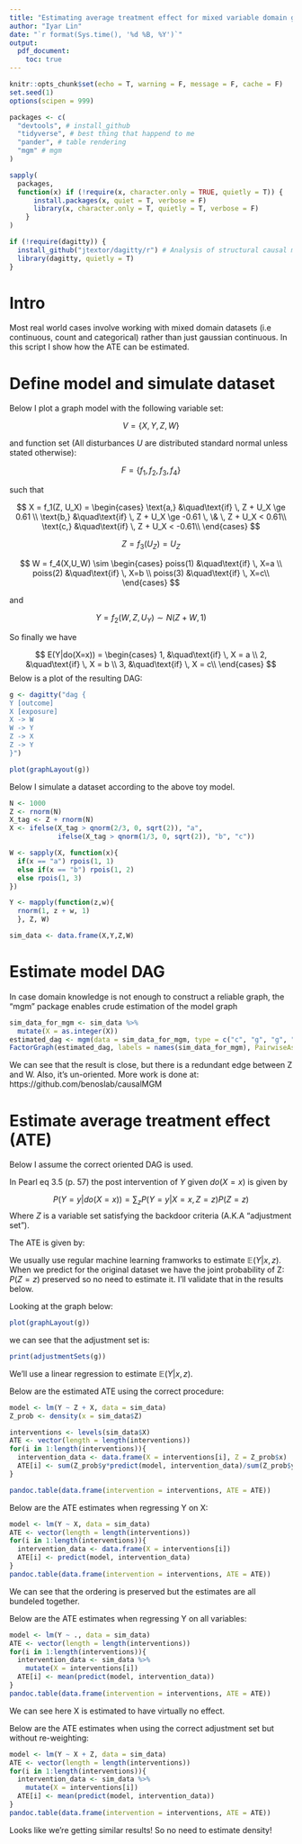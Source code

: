```yaml
---
title: "Estimating average treatment effect for mixed variable domain graphical models"
author: "Iyar Lin"
date: "`r format(Sys.time(), '%d %B, %Y')`"
output: 
  pdf_document:
    toc: true
---
```


```r
knitr::opts_chunk$set(echo = T, warning = F, message = F, cache = F)
set.seed(1)
options(scipen = 999)

packages <- c(
  "devtools", # install_github
  "tidyverse", # best thing that happend to me
  "pander", # table rendering
  "mgm" # mgm
)

sapply(
  packages,
  function(x) if (!require(x, character.only = TRUE, quietly = T)) {
      install.packages(x, quiet = T, verbose = F)
      library(x, character.only = T, quietly = T, verbose = F)
    }
)

if (!require(dagitty)) {
  install_github("jtextor/dagitty/r") # Analysis of structural causal models
  library(dagitty, quietly = T)
}
```

# Intro  
Most real world cases involve working with mixed domain datasets (i.e continuous, count and categorical) rather than just gaussian continuous. In this script I show how the ATE can be estimated.

# Define model and simulate dataset

Below I plot a graph model with the following variable set:

$$V = \{X, Y, Z, W\}$$

and function set (All disturbances $U$ are distributed standard normal unless stated otherwise):

$$F = \{f_1, f_2, f_3, f_4\}$$

such that 

$$  
X = f_1(Z, U_X) = 
     \begin{cases}
       \text{a,} &\quad\text{if} \, Z + U_X \ge 0.61 \\
       \text{b,} &\quad\text{if} \, Z + U_X \ge -0.61 \, \& \, Z + U_X < 0.61\\
       \text{c,} &\quad\text{if} \, Z + U_X < -0.61\\
     \end{cases}
$$

$$Z = f_3(U_Z) = U_Z$$

$$  
W = f_4(X,U_W) \sim 
     \begin{cases}
       poiss(1) &\quad\text{if} \, X=a \\
       poiss(2) &\quad\text{if} \, X=b \\
       poiss(3) &\quad\text{if} \, X=c\\
     \end{cases}
$$

and 

$$  
Y = f_2(W, Z, U_Y) \sim N(Z + W, 1)
$$

So finally we have 

$$
E(Y|do(X=x)) = 
     \begin{cases}
       1, &\quad\text{if} \, X = a \\
       2, &\quad\text{if} \, X = b \\
       3, &\quad\text{if} \, X = c\\
     \end{cases}
$$
Below is a plot of the resulting DAG:

```r
g <- dagitty("dag {
Y [outcome]
X [exposure]
X -> W
W -> Y
Z -> X
Z -> Y
}")

plot(graphLayout(g))
```

Below I simulate a dataset according to the above toy model.

```r
N <- 1000
Z <- rnorm(N)
X_tag <- Z + rnorm(N)
X <- ifelse(X_tag > qnorm(2/3, 0, sqrt(2)), "a", 
            ifelse(X_tag > qnorm(1/3, 0, sqrt(2)), "b", "c"))

W <- sapply(X, function(x){
  if(x == "a") rpois(1, 1) 
  else if(x == "b") rpois(1, 2)
  else rpois(1, 3)
})

Y <- mapply(function(z,w){ 
  rnorm(1, z + w, 1)
  }, Z, W)

sim_data <- data.frame(X,Y,Z,W)
```

# Estimate model DAG

In case domain knowledge is not enough to construct a reliable graph, the "mgm" package enables crude estimation of the model graph

```r
sim_data_for_mgm <- sim_data %>% 
  mutate(X = as.integer(X))
estimated_dag <- mgm(data = sim_data_for_mgm, type = c("c", "g", "g", "p"), level = c(3, rep(1, 3)), verbatim = T)
FactorGraph(estimated_dag, labels = names(sim_data_for_mgm), PairwiseAsEdge = T)
```

We can see that the result is close, but there is a redundant edge between Z and W. Also, it's un-oriented. More work is done at: https://github.com/benoslab/causalMGM

# Estimate average treatment effect (ATE)

Below I assume the correct oriented DAG is used.

In Pearl eq 3.5 (p. 57) the post intervention of $Y$ given $do(X=x)$ is given by

$$P(Y=y|do(X=x))=\sum_zP(Y=y|X=x, Z=z)P(Z=z)$$
Where $Z$ is a variable set satisfying the backdoor criteria (A.K.A "adjustment set").

The ATE is given by:

\begin{equation}
  \begin{gathered}
\mathbb{E}(Y|do(X=x)) =\sum_y\sum_zyP(Y=y|X=x,Z=z)P(Z=z) = \\ \sum_zP(Z=z)\sum_yyP(Y=y|X=x,Z=z) = \sum_zP(Z=z)\mathbb{E}(Y|x,z)
  \end{gathered}
\end{equation}

We usually use regular machine learning framworks to estimate $\mathbb{E}(Y|x,z)$. When we predict for the original dataset we have the joint probability of Z: $P(Z=z)$ preserved so no need to estimate it. I'll validate that in the results below.

Looking at the graph below: 

```r
plot(graphLayout(g))
```

we can see that the adjustment set is:

```r
print(adjustmentSets(g))
```


We'll use a linear regression to estimate $\mathbb{E}(Y|x,z)$.

Below are the estimated ATE using the correct procedure:

```r
model <- lm(Y ~ Z + X, data = sim_data)
Z_prob <- density(x = sim_data$Z)

interventions <- levels(sim_data$X)
ATE <- vector(length = length(interventions))
for(i in 1:length(interventions)){
  intervention_data <- data.frame(X = interventions[i], Z = Z_prob$x)
  ATE[i] <- sum(Z_prob$y*predict(model, intervention_data)/sum(Z_prob$y))
}

pandoc.table(data.frame(intervention = interventions, ATE = ATE))
```

Below are the ATE estimates when regressing Y on X:

```r
model <- lm(Y ~ X, data = sim_data)
ATE <- vector(length = length(interventions))
for(i in 1:length(interventions)){
  intervention_data <- data.frame(X = interventions[i])
  ATE[i] <- predict(model, intervention_data)
}
pandoc.table(data.frame(intervention = interventions, ATE = ATE))
```

We can see that the ordering is preserved but the estimates are all bundeled together.

Below are the ATE estimates when regressing Y on all variables:

```r
model <- lm(Y ~ ., data = sim_data)
ATE <- vector(length = length(interventions))
for(i in 1:length(interventions)){
  intervention_data <- sim_data %>% 
    mutate(X = interventions[i])
  ATE[i] <- mean(predict(model, intervention_data))
}
pandoc.table(data.frame(intervention = interventions, ATE = ATE))
```

We can see here X is estimated to have virtually no effect.

Below are the ATE estimates when using the correct adjustment set but without re-weighting:

```r
model <- lm(Y ~ X + Z, data = sim_data)
ATE <- vector(length = length(interventions))
for(i in 1:length(interventions)){
  intervention_data <- sim_data %>% 
    mutate(X = interventions[i])
  ATE[i] <- mean(predict(model, intervention_data))
}
pandoc.table(data.frame(intervention = interventions, ATE = ATE))
```
Looks like we're getting similar results! So no need to estimate density!
